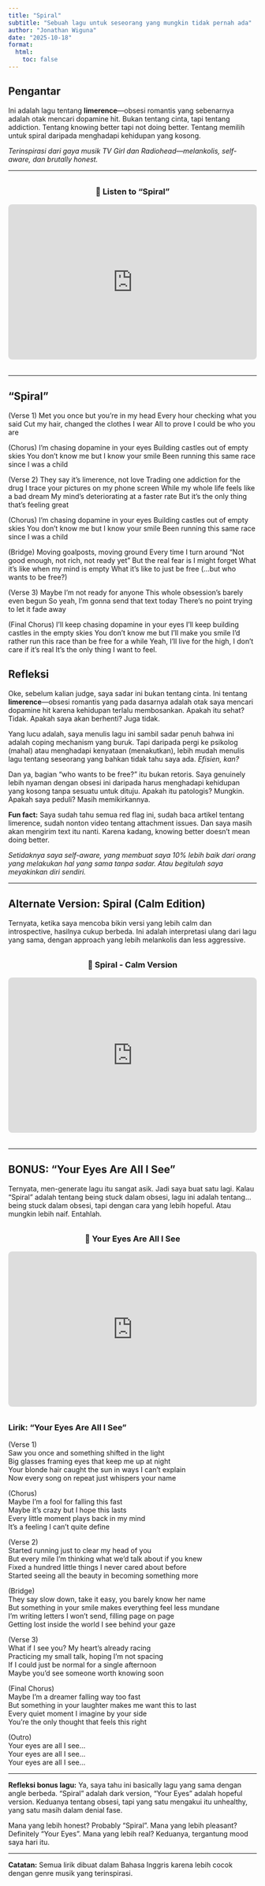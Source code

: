 ```yaml
---
title: "Spiral"
subtitle: "Sebuah lagu untuk seseorang yang mungkin tidak pernah ada"
author: "Jonathan Wiguna"
date: "2025-10-18"
format:
  html:
    toc: false
---
```


## Pengantar

Ini adalah lagu tentang **limerence**—obsesi romantis yang sebenarnya adalah otak mencari dopamine hit. Bukan tentang cinta, tapi tentang addiction. Tentang knowing better tapi not doing better. Tentang memilih untuk spiral daripada menghadapi kehidupan yang kosong.

*Terinspirasi dari gaya musik TV Girl dan Radiohead—melankolis, self-aware, dan brutally honest.*

---

::: {style="text-align: center; margin: 2rem 0;"}
### 🎵 Listen to "Spiral"

<iframe width="100%" height="315" style="max-width: 560px; border-radius: 8px;" src="https://www.youtube.com/embed/UmZESlVWAVI" title="Spiral - Jonathan Wiguna" frameborder="0" allow="accelerometer; autoplay; clipboard-write; encrypted-media; gyroscope; picture-in-picture; web-share" allowfullscreen></iframe>
:::

---

## **"Spiral"**

(Verse 1) Met you once but you're in my head 
Every hour checking what you said 
Cut my hair, changed the clothes I wear
All to prove I could be who you are

(Chorus) I'm chasing dopamine in your eyes
Building castles out of empty skies 
You don't know me but I know your smile 
Been running this same race since I was a child

(Verse 2) They say it's limerence, not love 
Trading one addiction for the drug 
I trace your pictures on my phone screen 
While my whole life feels like a bad dream 
My mind's deteriorating at a faster rate But it's the only thing that's feeling great

(Chorus) I'm chasing dopamine in your eyes
Building castles out of empty skies 
You don't know me but I know your smile 
Been running this same race since I was a child

(Bridge) Moving goalposts, moving ground 
Every time I turn around "Not good enough, not rich, not ready yet" 
But the real fear is I might forget What it's like when my mind is empty What it's like to just be free (...but who wants to be free?)

(Verse 3) Maybe I'm not ready for anyone 
This whole obsession's barely even begun 
So yeah, I'm gonna send that text today 
There's no point trying to let it fade away

(Final Chorus) I'll keep chasing dopamine in your eyes
I'll keep building castles in the empty skies 
You don't know me but I'll make you smile 
I'd rather run this race than be free for a while 
Yeah, I'll live for the high, I don't care if it's real It's the only thing I want to feel.

## Refleksi

Oke, sebelum kalian judge, saya sadar ini bukan tentang cinta. Ini tentang **limerence**—obsesi romantis yang pada dasarnya adalah otak saya mencari dopamine hit karena kehidupan terlalu membosankan. Apakah itu sehat? Tidak. Apakah saya akan berhenti? Juga tidak.

Yang lucu adalah, saya menulis lagu ini sambil sadar penuh bahwa ini adalah coping mechanism yang buruk. Tapi daripada pergi ke psikolog (mahal) atau menghadapi kenyataan (menakutkan), lebih mudah menulis lagu tentang seseorang yang bahkan tidak tahu saya ada. *Efisien, kan?*

Dan ya, bagian "who wants to be free?" itu bukan retoris. Saya genuinely lebih nyaman dengan obsesi ini daripada harus menghadapi kehidupan yang kosong tanpa sesuatu untuk dituju. Apakah itu patologis? Mungkin. Apakah saya peduli? Masih memikirkannya.

**Fun fact:** Saya sudah tahu semua red flag ini, sudah baca artikel tentang limerence, sudah nonton video tentang attachment issues. Dan saya masih akan mengirim text itu nanti. Karena kadang, knowing better doesn't mean doing better.

*Setidaknya saya self-aware, yang membuat saya 10% lebih baik dari orang yang melakukan hal yang sama tanpa sadar. Atau begitulah saya meyakinkan diri sendiri.*

---

## Alternate Version: Spiral (Calm Edition)

Ternyata, ketika saya mencoba bikin versi yang lebih calm dan introspective, hasilnya cukup berbeda. Ini adalah interpretasi ulang dari lagu yang sama, dengan approach yang lebih melankolis dan less aggressive.

::: {style="text-align: center; margin: 2rem 0;"}
### 🎵 Spiral - Calm Version

<iframe width="100%" height="315" style="max-width: 560px; border-radius: 8px;" src="https://www.youtube.com/embed/f6dnnuOy3J8" title="Spiral (Calm Edition)" frameborder="0" allow="accelerometer; autoplay; clipboard-write; encrypted-media; gyroscope; picture-in-picture; web-share" allowfullscreen></iframe>
:::

---

## BONUS: "Your Eyes Are All I See"

Ternyata, men-generate lagu itu sangat asik. Jadi saya buat satu lagi. Kalau "Spiral" adalah tentang being stuck dalam obsesi, lagu ini adalah tentang... being stuck dalam obsesi, tapi dengan cara yang lebih hopeful. Atau mungkin lebih naif. Entahlah.

::: {style="text-align: center; margin: 2rem 0;"}
### 🎵 Your Eyes Are All I See

<iframe width="100%" height="315" style="max-width: 560px; border-radius: 8px;" src="https://www.youtube.com/embed/yzXcgve6_bA" title="Your Eyes Are All I See" frameborder="0" allow="accelerometer; autoplay; clipboard-write; encrypted-media; gyroscope; picture-in-picture; web-share" allowfullscreen></iframe>
:::

### Lirik: "Your Eyes Are All I See"

(Verse 1)  
Saw you once and something shifted in the light  
Big glasses framing eyes that keep me up at night  
Your blonde hair caught the sun in ways I can't explain  
Now every song on repeat just whispers your name

(Chorus)  
Maybe I'm a fool for falling this fast  
Maybe it's crazy but I hope this lasts  
Every little moment plays back in my mind  
It's a feeling I can't quite define

(Verse 2)  
Started running just to clear my head of you  
But every mile I'm thinking what we'd talk about if you knew  
Fixed a hundred little things I never cared about before  
Started seeing all the beauty in becoming something more

(Bridge)  
They say slow down, take it easy, you barely know her name  
But something in your smile makes everything feel less mundane  
I'm writing letters I won't send, filling page on page  
Getting lost inside the world I see behind your gaze

(Verse 3)  
What if I see you? My heart's already racing  
Practicing my small talk, hoping I'm not spacing  
If I could just be normal for a single afternoon  
Maybe you'd see someone worth knowing soon

(Final Chorus)  
Maybe I'm a dreamer falling way too fast  
But something in your laughter makes me want this to last  
Every quiet moment I imagine by your side  
You're the only thought that feels this right

(Outro)  
Your eyes are all I see...  
Your eyes are all I see...  
Your eyes are all I see...

---

**Refleksi bonus lagu:** Ya, saya tahu ini basically lagu yang sama dengan angle berbeda. "Spiral" adalah dark version, "Your Eyes" adalah hopeful version. Keduanya tentang obsesi, tapi yang satu mengakui itu unhealthy, yang satu masih dalam denial fase. 

Mana yang lebih honest? Probably "Spiral". Mana yang lebih pleasant? Definitely "Your Eyes". Mana yang lebih real? Keduanya, tergantung mood saya hari itu.

---

**Catatan:** Semua lirik dibuat dalam Bahasa Inggris karena lebih cocok dengan genre musik yang terinspirasi.
